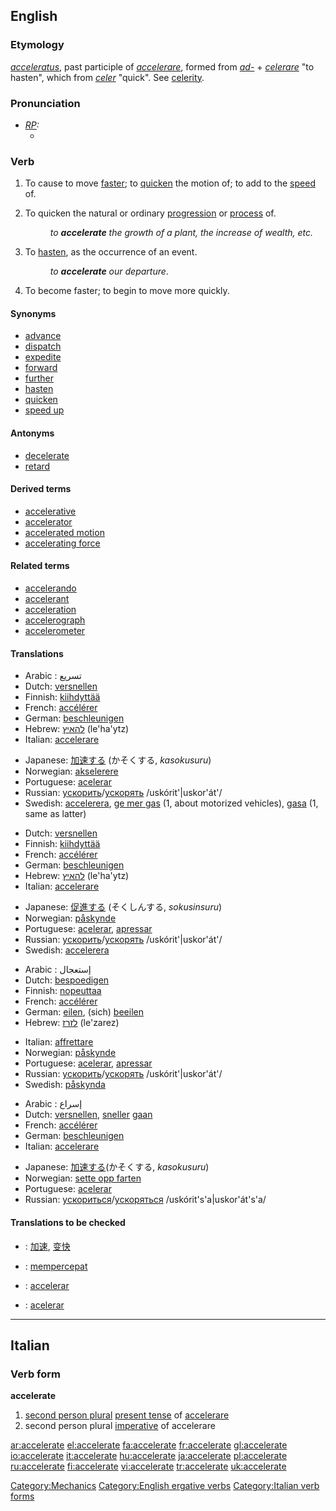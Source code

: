 ==English==

===Etymology===
{{L.}} ''[[acceleratus]]'', past participle of ''[[accelerare]]'', formed from ''[[ad-]]'' + ''[[celerare]]'' "to hasten", which from ''[[celer]]'' "quick". See [[celerity]].

===Pronunciation===
* ''[[RP]]:''
** {{IPA|/əkˈsɛləˌreɪt/}}

===Verb===
{{en-verb|accelerat|ing}}

# {{transitive}} To cause to move [[faster]]; to [[quicken]] the motion of; to add to the [[speed]] of.
# {{transitive}} To quicken the natural or ordinary [[progression]] or [[process]] of.
#: ''to '''accelerate''' the growth of a plant, the increase of wealth, etc.''
# {{transitive}} To [[hasten]], as the occurrence of an event.
#: ''to '''accelerate''' our departure''.
# {{intransitive}} To become faster; to begin to move more quickly.

====Synonyms====
* [[advance]]
* [[dispatch]]
* [[expedite]]
* [[forward]]
* [[further]]
* [[hasten]]
* [[quicken]]
* [[speed up]]

====Antonyms====
* [[decelerate]]
* [[retard]]

====Derived terms====
* [[accelerative]]
* [[accelerator]]
* [[accelerated motion]]
* [[accelerating force]]

====Related terms====
* [[accelerando]]
* [[accelerant]]
* [[acceleration]]
* [[accelerograph]]
* [[accelerometer]]

====Translations====
{{trans-top|to cause to move faster}}
*Arabic : تسريع
*Dutch: [[versnellen]]
*Finnish: [[kiihdyttää]]
*French: [[accélérer]]
*German: [[beschleunigen]]
*Hebrew: [[להאיץ]] (le'ha'ytz)
*Italian: [[accelerare]]
{{trans-mid}}
*Japanese: [[加速する]] (かそくする, ''kasokusuru'')
*Norwegian: [[akselerere]]
*Portuguese: [[acelerar]]
*Russian: [[ускорить]]/[[ускорять]] /uskórit'|uskor'át'/ 
*Swedish: [[accelerera]], [[ge mer gas]] (1, about motorized vehicles), [[gasa]] (1, same as latter)
{{trans-bottom}}

{{trans-top|to quicken natural or ordinary progression or process}}
*Dutch: [[versnellen]]
*Finnish: [[kiihdyttää]]
*French: [[accélérer]]
*German: [[beschleunigen]]
*Hebrew: [[להאיץ]] (le'ha'ytz)
*Italian: [[accelerare]]
{{trans-mid}}
*Japanese: [[促進する]] (そくしんする, ''sokusinsuru'')
*Norwegian: [[påskynde]]
*Portuguese: [[acelerar]], [[apressar]]
*Russian: [[ускорить]]/[[ускорять]] /uskórit'|uskor'át'/ 
*Swedish: [[accelerera]]
{{trans-bottom}}

{{trans-top|to hasten}}
*Arabic : إستعجال
*Dutch: [[bespoedigen]]
*Finnish: [[nopeuttaa]]
*French: [[accélérer]]
*German: [[eilen]], (sich) [[beeilen]]
*Hebrew: [[לזרז]] (le'zarez)
{{trans-mid}}
*Italian: [[affrettare]]
*Norwegian: [[påskynde]]
*Portuguese: [[acelerar]], [[apressar]]
*Russian: [[ускорить]]/[[ускорять]] /uskórit'|uskor'át'/ 
*Swedish: [[påskynda]]
{{trans-bottom}}

{{trans-top|to become faster}}
*Arabic : إسراع
*Dutch: [[versnellen]], [[sneller]] [[gaan]]
*French: [[accélérer]]
*German: [[beschleunigen]]
*Italian: [[accelerare]]
{{trans-mid}}
*Japanese: [[加速する]](かそくする, ''kasokusuru'')
*Norwegian: [[sette opp farten]]
*Portuguese: [[acelerar]]
*Russian: [[ускориться]]/[[ускоряться]] /uskórit's'a|uskor'át's'a/ 
{{trans-bottom}}

====Translations to be checked====
{{checktrans}}
*{{ttbc|Chinese}}: [[加速]], [[变快]]
*{{ttbc|Indonesian}}: [[cepat|mempercepat]]
*{{ttbc|Interlingua}}: [[accelerar]]
*{{ttbc|Spanish}}: [[acelerar]]

[[Category:Mechanics]]
[[Category:English ergative verbs]]

----

==Italian==

===Verb form===
'''accelerate'''

# [[second person plural]] [[present tense]] of [[accelerare]]
# second person plural [[imperative]] of accelerare

[[Category:Italian verb forms]]

[[ar:accelerate]]
[[el:accelerate]]
[[fa:accelerate]]
[[fr:accelerate]]
[[gl:accelerate]]
[[io:accelerate]]
[[it:accelerate]]
[[hu:accelerate]]
[[ja:accelerate]]
[[pl:accelerate]]
[[ru:accelerate]]
[[fi:accelerate]]
[[vi:accelerate]]
[[tr:accelerate]]
[[uk:accelerate]]